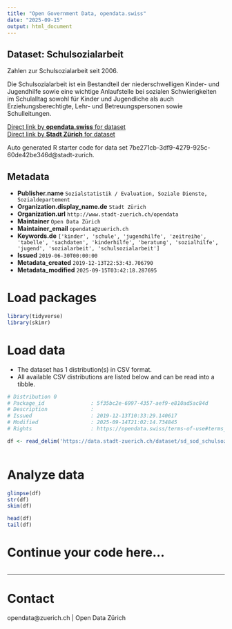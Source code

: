 ```yaml
---
title: "Open Government Data, opendata.swiss"
date: "2025-09-15"
output: html_document
---
```


## Dataset: Schulsozialarbeit

Zahlen zur Schulsozialarbeit seit 2006.

Die Schulsozialarbeit ist ein Bestandteil der niederschwelligen Kinder- und Jugendhilfe sowie eine wichtige Anlaufstelle bei sozialen Schwierigkeiten im Schulalltag sowohl für Kinder und Jugendliche als auch Erziehungsberechtigte, Lehr- und Betreuungspersonen sowie Schulleitungen.


[Direct link by **opendata.swiss** for dataset](https://opendata.swiss/de/dataset/schulsozialarbeit)<br>
[Direct link by **Stadt Zürich** for dataset](https://data.stadt-zuerich.ch/dataset/sd_sod_schulsozialarbeit)

Auto generated R starter code for data set 7be271cb-3df9-4279-925c-60de42be346d@stadt-zurich.

## Metadata

- **Publisher.name** `Sozialstatistik / Evaluation, Soziale Dienste, Sozialdepartement`
- **Organization.display_name.de** `Stadt Zürich`
- **Organization.url** `http://www.stadt-zuerich.ch/opendata`
- **Maintainer** `Open Data Zürich`
- **Maintainer_email** `opendata@zuerich.ch`
- **Keywords.de** `['kinder', 'schule', 'jugendhilfe', 'zeitreihe', 'tabelle', 'sachdaten', 'kinderhilfe', 'beratung', 'sozialhilfe', 'jugend', 'sozialarbeit', 'schulsozialarbeit']`
- **Issued** `2019-06-30T00:00:00`
- **Metadata_created** `2019-12-13T22:53:43.706790`
- **Metadata_modified** `2025-09-15T03:42:18.287695`


# Load packages

```r

library(tidyverse)
library(skimr)

```

# Load data

-   The dataset has 1 distribution(s) in CSV format.
-   All available CSV distributions are listed below and can be read into a tibble.

```r

# Distribution 0
# Package_id               : 5f35bc2e-6997-4357-aef9-e810ad5ac84d
# Description              : 
# Issued                   : 2019-12-13T10:33:29.140617
# Modified                 : 2025-09-14T21:02:14.734845
# Rights                   : https://opendata.swiss/terms-of-use#terms_open

df <- read_delim('https://data.stadt-zuerich.ch/dataset/sd_sod_schulsozialarbeit/download/sd_sod_schulsozialarbeit.csv')



```

# Analyze data

```r

glimpse(df)
str(df)
skim(df)

head(df)
tail(df)

```

# Continue your code here...

```r

```

------------------------------------------------------------------------

# Contact

opendata@zuerich.ch | Open Data Zürich
